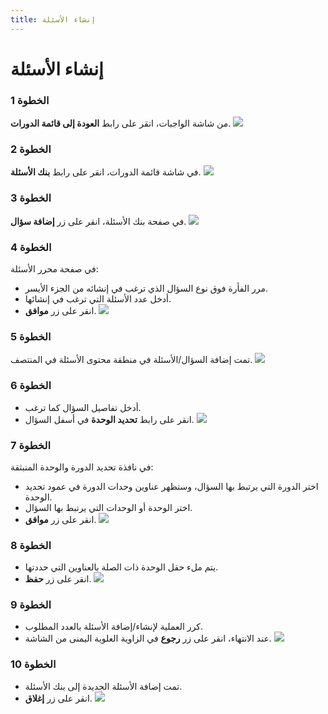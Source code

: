 ---
title: إنشاء الأسئلة
---


# إنشاء الأسئلة

### الخطوة 1
من شاشة الواجبات، انقر على رابط **العودة إلى قائمة الدورات**.
![](/ar/img/ulearning/admin/Creating_questions.png)

### الخطوة 2
في شاشة قائمة الدورات، انقر على رابط **بنك الأسئلة**.
![](/ar/img/ulearning/admin/Creating_questions_2.png)

### الخطوة 3
في صفحة بنك الأسئلة، انقر على زر **إضافة سؤال**.
![](/ar/img/ulearning/admin/Creating_questions_3.png)

### الخطوة 4
في صفحة محرر الأسئلة:
- مرر الفأرة فوق نوع السؤال الذي ترغب في إنشائه من الجزء الأيسر.
- أدخل عدد الأسئلة التي ترغب في إنشائها.
- انقر على زر **موافق**.
![](/ar/img/ulearning/admin/Creating_questions_4.png)

### الخطوة 5
تمت إضافة السؤال/الأسئلة في منطقة محتوى الأسئلة في المنتصف.
![](/ar/img/ulearning/admin/Creating_questions_5.png)

### الخطوة 6
- أدخل تفاصيل السؤال كما ترغب.
- انقر على رابط **تحديد الوحدة** في أسفل السؤال.
![](/ar/img/ulearning/admin/Creating_questions_6.png)

### الخطوة 7
في نافذة تحديد الدورة والوحدة المنبثقة:
- اختر الدورة التي يرتبط بها السؤال، وستظهر عناوين وحدات الدورة في عمود تحديد الوحدة.
- اختر الوحدة أو الوحدات التي يرتبط بها السؤال.
- انقر على زر **موافق**.
![](/img/ulearning/teacher/assignments14.png)

### الخطوة 8
- يتم ملء حقل الوحدة ذات الصلة بالعناوين التي حددتها.
- انقر على زر **حفظ**.
![](/img/ulearning/teacher/assignments15.png)

### الخطوة 9
- كرر العملية لإنشاء/إضافة الأسئلة بالعدد المطلوب.
- عند الانتهاء، انقر على زر **رجوع** في الزاوية العلوية اليمنى من الشاشة.
![](/img/ulearning/teacher/assignments16.png)

### الخطوة 10
- تمت إضافة الأسئلة الجديدة إلى بنك الأسئلة.
- انقر على زر **إغلاق**.
![](/img/ulearning/teacher/assignments17.png)
